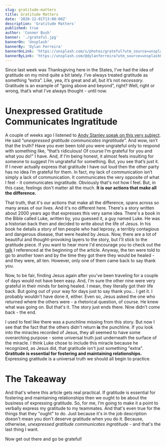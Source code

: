 ```yaml
---
slug: gratitude-matters
title: Gratitude Matters
date: '2020-12-01T13:00:00Z'
description: 'Gratitude Matters'
published: true
author: 'Conner Bush'
banner: './grateful.jpg'
bannerOn: 'Unsplash'
bannerBy: 'Dylan Ferreira'
bannerOnLink: 'https://unsplash.com/s/photos/grateful?utm_source=unsplash&amp;utm_medium=referral&amp;utm_content=creditCopyText'
bannerByLink: 'https://unsplash.com/@dylanferreira?utm_source=unsplash&amp;utm_medium=referral&amp;utm_content=creditCopyText'
---
```


Since last week was Thanksgiving here in the States, I’ve had the idea of gratitude on my mind quite a bit lately. 
I’ve always treated gratitude as something “extra”. Like, yea, it’s great and all, but it’s not _necessary_. Gratitude is an 
example of “going above and beyond”, right? Well, right or wrong, that’s what I’ve always thought - until now.

# Unexpressed Gratitude Communicates Ingratitude

A couple of weeks ago I listened to [Andy Stanley speak on this very subject](https://youtu.be/U7aneTHx2iw). 
He said “_unexpressed gratitude communicates ingratitude_”. 
And wow, isn’t that the truth? Have you ever been told you were ungrateful only to respond with something 
like, “that’s ridiculous! Of course I’m grateful for you and what you do!” I have. And, if I’m being honest, it almost
feels insulting for someone to suggest I’m ungrateful for something. But, you see that’s just it. If I never actually 
express that gratitude I have out loud then the other party has no idea I’m grateful for them. In fact, my lack of 
communication isn’t simply a lack of communication. It communicates the very opposite of what I feel - it communicates 
ingratitude. Obviously that's not how I feel. But, in this case, feelings don't matter all the much. 
**It is our actions that make all the difference.** 

That truth, that it's our actions that make all the difference, spans across so many areas of our lives. And it's no different
here. There's a story written about 2000 years ago that expresses this very same idea. There's a book in the Bible called Luke,
written by, you guessed it, a guy named Luke. He was a historian back then and decided to write about the life of Jesus. In his
book he details a story of ten people who had leprosy, a terribly contagious and dangerous disease, that were healed by Jesus.
Now, there are a lot of beautiful and thought-provoking layers to the story, but I'll stick to the gratitude piece. If you want to
hear more I'd encourage you to check out the [talk](https://youtu.be/U7aneTHx2iw) I referenced at the beginning of the article. 
Anyway, the ten were told to go to another town and by the time they got there they would be healed - and they were, all ten. 
However, only one of them came back to say thank you. 

Now, to be fair, finding Jesus again after you've been traveling for a couple of days would not have been
easy. And, I'm sure the other nine were very grateful in their minds for being healed. I mean, they literally got their life back.
But going out of your way for days just to say thank you... I get it. I probably wouldn't have done it, either. Even so, Jesus asked
the one who returned where the others were - a rhetorical question, of course. He knew what was going on. But that's it. The story
just ends there. Nine didn't come back - the end. 

I used to feel like there was a punchline missing from this story. But now I see
that the fact that the others didn't return **is** the punchline. If you look into the miracles recorded of Jesus, they all seemed to
have some overarching purpose - some universal truth just underneath the surface of the miracle. I think Luke chose to include
this miracle because he recognized, as Jesus did, that gratitude isn't just something "extra". 
**Gratitude is essential for fostering and maintaining relationships.** Expressing gratitude is a universal truth we should all
begin to practice.

# The Takeaway

And that's where this article gets real practical. If gratitude is essential for fostering and maintaining relationships then we
ought to be about the business of expressing gratitude. So, for me, I'm going to make it a point to verbally express my gratitude
to my teammates. And that's even true for the things that they "ought" to do. Just because it's in the job description doesn't mean
you don't deserve gratitude when you do it. Because, otherwise, _unexpressed gratitude communicates ingratitude_ - and that's the
last thing I want.

Now get out there and go be grateful!


